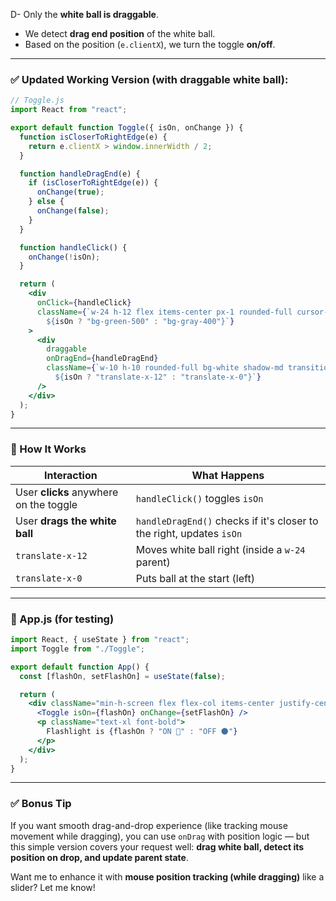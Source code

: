 D- Only the **white ball is draggable**.

- We detect **drag end position** of the white ball.
- Based on the position (`e.clientX`), we turn the toggle **on/off**.

---

### ✅ Updated Working Version (with draggable white ball):

```jsx
// Toggle.js
import React from "react";

export default function Toggle({ isOn, onChange }) {
  function isCloserToRightEdge(e) {
    return e.clientX > window.innerWidth / 2;
  }

  function handleDragEnd(e) {
    if (isCloserToRightEdge(e)) {
      onChange(true);
    } else {
      onChange(false);
    }
  }

  function handleClick() {
    onChange(!isOn);
  }

  return (
    <div
      onClick={handleClick}
      className={`w-24 h-12 flex items-center px-1 rounded-full cursor-pointer transition-colors duration-300
        ${isOn ? "bg-green-500" : "bg-gray-400"}`}
    >
      <div
        draggable
        onDragEnd={handleDragEnd}
        className={`w-10 h-10 rounded-full bg-white shadow-md transition-transform duration-300
          ${isOn ? "translate-x-12" : "translate-x-0"}`}
      />
    </div>
  );
}
```

---

### 🧪 How It Works

| Interaction                            | What Happens                                                         |
| -------------------------------------- | -------------------------------------------------------------------- |
| User **clicks** anywhere on the toggle | `handleClick()` toggles `isOn`                                       |
| User **drags the white ball**          | `handleDragEnd()` checks if it's closer to the right, updates `isOn` |
| `translate-x-12`                       | Moves white ball right (inside a `w-24` parent)                      |
| `translate-x-0`                        | Puts ball at the start (left)                                        |

---

### 📄 App.js (for testing)

```jsx
import React, { useState } from "react";
import Toggle from "./Toggle";

export default function App() {
  const [flashOn, setFlashOn] = useState(false);

  return (
    <div className="min-h-screen flex flex-col items-center justify-center gap-6">
      <Toggle isOn={flashOn} onChange={setFlashOn} />
      <p className="text-xl font-bold">
        Flashlight is {flashOn ? "ON 🔦" : "OFF 🌑"}
      </p>
    </div>
  );
}
```

---

### ✅ Bonus Tip

If you want smooth drag-and-drop experience (like tracking mouse movement while dragging), you can use `onDrag` with position logic — but this simple version covers your request well: **drag white ball, detect its position on drop, and update parent state**.

Want me to enhance it with **mouse position tracking (while dragging)** like a slider? Let me know!

<Donate />

<GiscusComments
  repo="codedbyMojnu/react-bangla-tutorial"
  repoId="R_kgDOLDE87Q"
  category="General"
  categoryId="DIC_kwDOLDE87c4CtCIY"
  mapping="pathname"
  inputPosition="top"
  theme="preferred_color_scheme"
  lang="en"
/>
